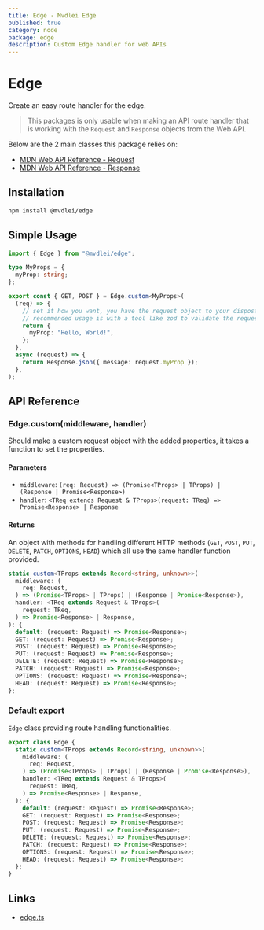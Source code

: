 ```yaml
---
title: Edge - Mvdlei Edge
published: true
category: node
package: edge
description: Custom Edge handler for web APIs
---
```


# Edge

Create an easy route handler for the edge.

> This packages is only usable when making an API route handler that is working with the `Request` and `Response` objects from the Web API.

Below are the 2 main classes this package relies on:

- [MDN Web API Reference - Request](https://developer.mozilla.org/en-US/docs/Web/API/Request)
- [MDN Web API Reference - Response](https://developer.mozilla.org/en-US/docs/Web/API/Response)

## Installation

```bash
npm install @mvdlei/edge
```

## Simple Usage

```ts
import { Edge } from "@mvdlei/edge";

type MyProps = {
  myProp: string;
};

export const { GET, POST } = Edge.custom<MyProps>(
  (req) => {
    // set it how you want, you have the request object to your disposal
    // recommended usage is with a tool like zod to validate the request
    return {
      myProp: "Hello, World!",
    };
  },
  async (request) => {
    return Response.json({ message: request.myProp });
  },
);
```

## API Reference

### Edge.custom<TProps>(middleware, handler)

Should make a custom request object with the added properties, it takes a function to set the properties.

#### Parameters

- `middleware`: `(req: Request) => (Promise<TProps> | TProps) | (Response | Promise<Response>)`
- `handler`: `<TReq extends Request & TProps>(request: TReq) => Promise<Response> | Response`

#### Returns

An object with methods for handling different HTTP methods (`GET`, `POST`, `PUT`, `DELETE`, `PATCH`, `OPTIONS`, `HEAD`) which all use the same handler function provided.

```ts
static custom<TProps extends Record<string, unknown>>(
  middleware: (
    req: Request,
  ) => (Promise<TProps> | TProps) | (Response | Promise<Response>),
  handler: <TReq extends Request & TProps>(
    request: TReq,
  ) => Promise<Response> | Response,
): {
  default: (request: Request) => Promise<Response>;
  GET: (request: Request) => Promise<Response>;
  POST: (request: Request) => Promise<Response>;
  PUT: (request: Request) => Promise<Response>;
  DELETE: (request: Request) => Promise<Response>;
  PATCH: (request: Request) => Promise<Response>;
  OPTIONS: (request: Request) => Promise<Response>;
  HEAD: (request: Request) => Promise<Response>;
};
```

### Default export

`Edge` class providing route handling functionalities.

```ts
export class Edge {
  static custom<TProps extends Record<string, unknown>>(
    middleware: (
      req: Request,
    ) => (Promise<TProps> | TProps) | (Response | Promise<Response>),
    handler: <TReq extends Request & TProps>(
      request: TReq,
    ) => Promise<Response> | Response,
  ): {
    default: (request: Request) => Promise<Response>;
    GET: (request: Request) => Promise<Response>;
    POST: (request: Request) => Promise<Response>;
    PUT: (request: Request) => Promise<Response>;
    DELETE: (request: Request) => Promise<Response>;
    PATCH: (request: Request) => Promise<Response>;
    OPTIONS: (request: Request) => Promise<Response>;
    HEAD: (request: Request) => Promise<Response>;
  };
}
```

## Links

- [edge.ts](https://github.com/m10rten/suite/blob/main/packages/edge/src/edge.ts)
